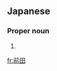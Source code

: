 ==Japanese==
{{ja-kanjitab|まえ|だ}}

===Proper noun===
{{ja-pos|proper|まえだ|hhira=まへだ}}

# {{surname|lang=ja|sort=まえだ}}

[[fr:前田]]